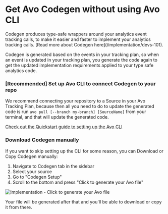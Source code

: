 
# Get Avo Codegen without using Avo CLI

<Callout>
  Codegen produces type-safe wrappers around your analytics event tracking
  calls, to make it easier and faster to implement your analytics tracking
  calls. [Read more about Codegen here](/implementation/devs-101).
</Callout>

Codegen is generated based on the events in your tracking plan, so when
an event is updated in your tracking plan, you generate the code again to get the
updated implementation requirements applied to your type safe analytics code.

### [Recommended] Set up Avo CLI to connect Codegen to your repo

We recommend connecting your repository to a Source in your Avo Tracking Plan, because
then all you need to do to update the generated code is run `avo pull [--branch my-branch] [SourceName]` from your
terminal, and that will update the generated code.

[Check out the Quickstart guide to setting up the Avo CLI](/implementation/cli)

### Download Codegen manually

If you want to skip setting up the CLI for some reason, you can Download or Copy
Codegen manually:

1. Navigate to Codegen tab in the sidebar
2. Select your source
3. Go to "Codegen Setup"
4. Scroll to the bottom and press "Click to generate your Avo file"

![Implementation - Click to generate your Avo file](/images/generate-avo-file-manually.png)

Your file will be generated after that and you'll be able to download or copy it from there.
